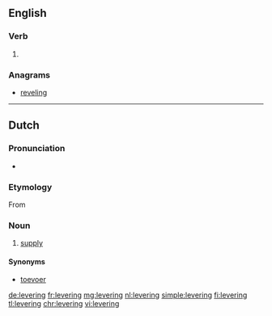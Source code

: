 ==English==

===Verb===
{{head|en|present participle}}

# {{present participle of|lever|lang=en}}

===Anagrams===
* [[reveling#English|reveling]]

----

==Dutch==

===Pronunciation===
* {{audio|Nl-levering.ogg|Audio|lang=nl}}
{{hyphenation|le|ve|ring|lang=nl}}
===Etymology===
From {{suffix|leveren|ing|lang=nl}}
===Noun===
{{nl-noun|f|-en|leveringetje|dim2=leverinkje}}
# [[supply]]

====Synonyms====
* [[toevoer]]

[[de:levering]]
[[fr:levering]]
[[mg:levering]]
[[nl:levering]]
[[simple:levering]]
[[fi:levering]]
[[tl:levering]]
[[chr:levering]]
[[vi:levering]]